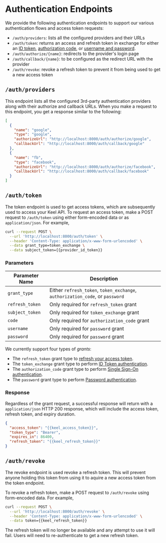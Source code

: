 # Authentication Endpoints

We provide the following authentication endpoints to support our various authentication flows and access token requests:
 - `/auth/providers`: lists all the configured providers and their URLs
 - `/auth/token`: returns an access and refresh token in exchange for either an [ID token](/authentication/flows/id-token#getting-access-tokens), [authorization code](/authentication/flows/sso#getting-access-tokens), or [username and password](/authentication/flows/password#getting-access-tokens).
 - `/auth/authorize/{name}`: redirects to the provider's login page
 - `/auth/callback/{name}`: to be configured as the redirect URL with the provider
 - `/auth/revoke`: revoke a refresh token to prevent it from being used to get a new access token

## `/auth/providers`

This endpoint lists all the configured 3rd-party authentication providers along with their authorize and callback URLs. When you make a request to this endpoint, you get a response similar to the following:

```json
[
  {
    "name": "google",
    "type": "google",
    "authorizeUrl": "http://localhost:8000/auth/authorize/google",
    "callbackUrl": "http://localhost:8000/auth/callback/google"
  },
  {
    "name": "fb",
    "type": "facebook",
    "authorizeUrl": "http://localhost:8000/auth/authorize/facebook",
    "callbackUrl": "http://localhost:8000/auth/callback/facebook"
  }
]
```

## `/auth/token`

The token endpoint is used to get access tokens, which are subsequently used to access your Keel API. To request an access token, make a POST request to `/auth/token` using either form-encoded data or as `application/json`. For example,

```bash
curl --request POST \
  --url 'http://localhost:8000/auth/token' \
  --header 'Content-Type: application/x-www-form-urlencoded' \
  --data grant_type=token_exchange \
  --data subject_token={{provider_id_token}}
```

### Parameters

| Parameter Name | Description                                |
|----------------|--------------------------------------------|
| `grant_type`     | Either `refresh_token`, `token_exchange`, `authorization_code`, or `password` |
| `refresh_token`  | Only required for `refresh_token` grant    |
| `subject_token`  | Only required for `token_exchange` grant   |
| `code`  | Only required for `authorization_code` grant   |
| `username`  | Only required for `password` grant   |
| `password`  | Only required for `password` grant   |

We currently support four types of _grants_:

 - The `refresh_token` grant type to [refresh your access token](/authentication/tokens).
 - The `token_exchange` grant type to perform [ID Token authentication](/authentication/flows/id-token). 
 - The `authorization_code` grant type to perform [Single Sign-On authentication](/authentication/flows/sso). 
 - The `password` grant type to perform [Password authentication](/authentication/flows/password). 

### Response

Regardless of the grant request, a successful response will return with a `application/json` HTTP 200 response, which will include the access token, refresh token, and expiry duration.

```json filename="HTTP 200"
{
  "access_token": "{{keel_access_token}}",
  "token_type": "Bearer",
  "expires_in": 86400,
  "refresh_token": "{{keel_refresh_token}}"
}
```

## `/auth/revoke`

The revoke endpoint is used revoke a refresh token. This will prevent anyone holding this token from using it to aquire a new access token from the token endpoint.

To revoke a refresh token, make a POST request to `/auth/revoke` using form-encoded data.  For example,

```bash
curl --request POST \
  --url 'http://localhost:8000/auth/revoke' \
  --header 'Content-Type: application/x-www-form-urlencoded' \
  --data token={{keel_refresh_token}} 
```

The refresh token will no longer be available and any attempt to use it will fail. Users will need to re-authenticate to get a new refresh token.